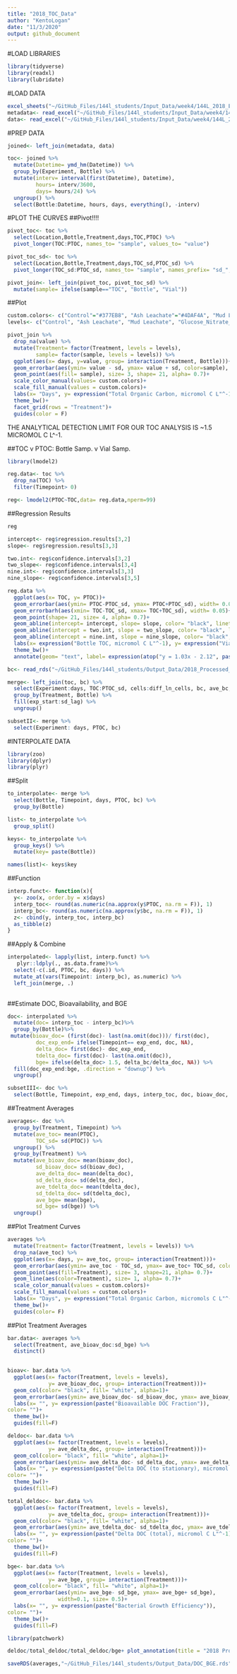 ```yaml
---
title: "2018_TOC_Data"
author: "KentoLogan"
date: "11/3/2020"
output: github_document
---
```


#LOAD LIBRARIES
```r
library(tidyverse)
library(readxl)
library(lubridate)
```

#LOAD DATA
```r
excel_sheets("~/GitHub_Files/144l_students/Input_Data/week4/144L_2018_Exp_TOC.xlsx")
metadata<- read_excel("~/GitHub_Files/144l_students/Input_Data/week4/144L_2018_Exp_TOC.xlsx", sheet = "Metadata")
data<- read_excel("~/GitHub_Files/144l_students/Input_Data/week4/144L_2018_Exp_TOC.xlsx", sheet = "Data")
```

#PREP DATA
```r
joined<- left_join(metadata, data)

toc<- joined %>% 
  mutate(Datetime= ymd_hm(Datetime)) %>% 
  group_by(Experiment, Bottle) %>% 
  mutate(interv= interval(first(Datetime), Datetime),
         hours= interv/3600,
         days= hours/24) %>% 
  ungroup() %>% 
  select(Bottle:Datetime, hours, days, everything(), -interv)
```
#PLOT THE CURVES
##Pivot!!!!
```r
pivot_toc<- toc %>% 
  select(Location,Bottle,Treatment,days,TOC,PTOC) %>% 
  pivot_longer(TOC:PTOC, names_to= "sample", values_to= "value")

pivot_toc_sd<- toc %>% 
  select(Location,Bottle,Treatment,days,TOC_sd,PTOC_sd) %>% 
  pivot_longer(TOC_sd:PTOC_sd, names_to= "sample", names_prefix= "sd_", values_to= "sd")

pivot_join<- left_join(pivot_toc, pivot_toc_sd) %>% 
  mutate(sample= ifelse(sample=="TOC", "Bottle", "Vial"))
```
##Plot
```r
custom.colors<- c("Control"="#377EB8", "Ash Leachate"="#4DAF4A", "Mud Leachate"="#E41A1C", "Glucose_Nitrate_Phosphate"="#FF7F00", "Vial"="#377EB8", "Bottle"="#E41A1C")
levels<- c("Control", "Ash Leachate", "Mud Leachate", "Glucose_Nitrate_Phosphate", "Bottle", "Vial")

pivot_join %>% 
  drop_na(value) %>% 
  mutate(Treatment= factor(Treatment, levels = levels),
         sample= factor(sample, levels = levels)) %>% 
  ggplot(aes(x= days, y=value, group= interaction(Treatment, Bottle)))+
  geom_errorbar(aes(ymin= value - sd, ymax= value + sd, color=sample), width=0.4)+
  geom_point(aes(fill= sample), size= 3, shape= 21, alpha= 0.7)+
  scale_color_manual(values= custom.colors)+
  scale_fill_manual(values = custom.colors)+
  labs(x= "Days", y= expression("Total Organic Carbon, micromol C L"^-1), color= "", fill= "")+
  theme_bw()+
  facet_grid(rows = "Treatment")+
  guides(color = F)
```
THE ANALYTICAL DETECTION LIMIT FOR OUR TOC ANALYSIS IS ~1.5 MICROMOL C L^-1.

##TOC v PTOC: Bottle Samp. v Vial Samp.
```r
library(lmodel2)

reg.data<- toc %>% 
  drop_na(TOC) %>% 
  filter(Timepoint> 0)

reg<- lmodel2(PTOC~TOC,data= reg.data,nperm=99)
```

##Regression Results
```r
reg
```
```r
intercept<- reg$regression.results[3,2]
slope<- reg$regression.results[3,3]

two.int<- reg$confidence.intervals[3,2]
two_slope<- reg$confidence.intervals[3,4]
nine.int<- reg$confidence.intervals[3,3]
nine_slope<- reg$confidence.intervals[3,5]
```

```r
reg.data %>%
  ggplot(aes(x= TOC, y= PTOC))+
  geom_errorbar(aes(ymin= PTOC-PTOC_sd, ymax= PTOC+PTOC_sd), width= 0.05)+
  geom_errorbarh(aes(xmin= TOC-TOC_sd, xmax= TOC+TOC_sd), width= 0.05)+
  geom_point(shape= 21, size= 4, alpha= 0.7)+
  geom_abline(intercept= intercept, slope= slope, color= "black", linetype= 2, size= 1)+
  geom_abline(intercept = two.int, slope = two_slope, color= "black", linetype=3, size= 1)+
  geom_abline(intercept = nine.int, slope = nine_slope, color= "black", linetype=3, size= 1)+
  labs(x= expression("Bottle TOC, micromol C L"^-1), y= expression("Vial TOC, micromol C L"^-1))+
  theme_bw()+
  annotate(geom= "text", label= expression(atop("y = 1.03x - 2.12", paste("r"^2, "= 0.88", italic("  p="), "0.01"))),x= 80, y=88, size=4)
```
```r
bc<- read_rds("~/GitHub_Files/144l_students/Output_Data/2018_Processed_Bact_Abund_OFFICIAL.rds")

merge<- left_join(toc, bc) %>% 
  select(Experiment:days, TOC:PTOC_sd, cells:diff_ln_cells, bc, ave_bc, sd_bc, everything()) %>% 
  group_by(Treatment, Bottle) %>% 
  fill(exp_start:sd_lag) %>% 
  ungroup()

subsetII<- merge %>% 
  select(Experiment: days, PTOC, bc)
```

#INTERPOLATE DATA
```r
library(zoo)
library(dplyr)
library(plyr)
```

##Split
```r
to_interpolate<- merge %>%
  select(Bottle, Timepoint, days, PTOC, bc) %>% 
  group_by(Bottle)

list<- to_interpolate %>% 
  group_split()

keys<- to_interpolate %>% 
  group_keys() %>% 
  mutate(key= paste(Bottle))

names(list)<- keys$key
```

##Function
```r
interp.funct<- function(x){
  y<- zoo(x, order.by = x$days)
  interp_toc<- round(as.numeric(na.approx(y$PTOC, na.rm = F)), 1)
  interp_bc<- round(as.numeric(na.approx(y$bc, na.rm = F)), 1)
  z<- cbind(y, interp_toc, interp_bc)
  as_tibble(z)
}
```

##Apply & Combine
```r

interpolated<- lapply(list, interp.funct) %>% 
   plyr::ldply(., as.data.frame)%>% 
  select(-c(.id, PTOC, bc, days)) %>% 
  mutate_at(vars(Timepoint: interp_bc), as.numeric) %>%
  left_join(merge, .)
  
```

##Estimate DOC, Bioavailability, and BGE
```r
doc<- interpolated %>% 
  mutate(doc= interp_toc - interp_bc)%>% 
  group_by(Bottle)%>% 
 mutate(bioav_doc= (first(doc)- last(na.omit(doc)))/ first(doc),
         doc_exp_end= ifelse(Timepoint== exp_end, doc, NA),
         delta_doc= first(doc)- doc_exp_end,
         tdelta_doc= first(doc)- last(na.omit(doc)),
         bge= ifelse(delta_doc> 1.5, delta_bc/delta_doc, NA)) %>% 
  fill(doc_exp_end:bge, .direction = "downup") %>% 
  ungroup()

subsetIII<- doc %>% 
  select(Bottle, Timepoint, exp_end, days, interp_toc, doc, bioav_doc, doc_exp_end, delta_bc, delta_doc, tdelta_doc, bge)
```

##Treatment Averages
```r
averages<- doc %>% 
  group_by(Treatment, Timepoint) %>% 
  mutate(ave_toc= mean(PTOC),
         TOC_sd= sd(PTOC)) %>% 
  ungroup() %>% 
  group_by(Treatment) %>% 
  mutate(ave_bioav_doc= mean(bioav_doc),
         sd_bioav_doc= sd(bioav_doc),
         ave_delta_doc= mean(delta_doc),
         sd_delta_doc= sd(delta_doc),
         ave_tdelta_doc= mean(tdelta_doc),
         sd_tdelta_doc= sd(tdelta_doc),
         ave_bge= mean(bge),
         sd_bge= sd(bge)) %>% 
  ungroup()
```

##Plot Treatment Curves
```r
averages %>% 
  mutate(Treatment= factor(Treatment, levels = levels)) %>% 
  drop_na(ave_toc) %>% 
  ggplot(aes(x= days, y= ave_toc, group= interaction(Treatment)))+
  geom_errorbar(aes(ymin= ave_toc - TOC_sd, ymax= ave_toc+ TOC_sd, color= Treatment), width= 0.4)+ 
  geom_point(aes(fill=Treatment), size= 3, shape=21, alpha= 0.7)+
  geom_line(aes(color=Treatment), size= 1, alpha= 0.7)+
  scale_color_manual(values = custom.colors)+
  scale_fill_manual(values = custom.colors)+
  labs(x= "Days", y= expression("Total Organic Carbon, micromols C L"^-1), color= "", fill= "")+
  theme_bw()+
  guides(color= F)
```
##Plot Treatment Averages
```r
bar.data<- averages %>% 
  select(Treatment, ave_bioav_doc:sd_bge) %>% 
  distinct()
  
```
```r
bioav<- bar.data %>% 
  ggplot(aes(x= factor(Treatment, levels = levels), 
             y= ave_bioav_doc, group= interaction(Treatment)))+
  geom_col(color= "black", fill= "white", alpha=1)+
  geom_errorbar(aes(ymin= ave_bioav_doc- sd_bioav_doc, ymax= ave_bioav_doc+ sd_bioav_doc), width=0.1, size= 0.5)+
  labs(x= "", y= expression(paste("Bioavailable DOC Fraction")),
color= "")+
  theme_bw()+
  guides(fill=F)
```
```r
deldoc<- bar.data %>% 
  ggplot(aes(x= factor(Treatment, levels = levels), 
             y= ave_delta_doc, group= interaction(Treatment)))+
  geom_col(color= "black", fill= "white", alpha=1)+
  geom_errorbar(aes(ymin= ave_delta_doc- sd_delta_doc, ymax= ave_delta_doc+ sd_delta_doc), width=0.1, size= 0.5)+
  labs(x= "", y= expression(paste("Delta DOC (to stationary), micromol C L"^-1)),
color= "")+
  theme_bw()+
  guides(fill=F)
```
```r
total_deldoc<- bar.data %>% 
  ggplot(aes(x= factor(Treatment, levels = levels), 
             y= ave_tdelta_doc, group= interaction(Treatment)))+
  geom_col(color= "black", fill= "white", alpha=1)+
  geom_errorbar(aes(ymin= ave_tdelta_doc- sd_tdelta_doc, ymax= ave_tdelta_doc+ sd_tdelta_doc), width=0.1, size= 0.5)+
  labs(x= "", y= expression(paste("Delta DOC (total), micromol C L"^-1)),
color= "")+
  theme_bw()+
  guides(fill=F)
```
```r
bge<- bar.data %>% 
  ggplot(aes(x= factor(Treatment, levels = levels), 
             y= ave_bge, group= interaction(Treatment)))+
  geom_col(color= "black", fill= "white", alpha=1)+
  geom_errorbar(aes(ymin= ave_bge- sd_bge, ymax= ave_bge+ sd_bge), 
                width=0.1, size= 0.5)+
  labs(x= "", y= expression(paste("Bacterial Growth Efficiency")),
color= "")+
  theme_bw()+
  guides(fill=F)
```

```r
library(patchwork)
```
```r
deldoc/total_deldoc/total_deldoc/bge+ plot_annotation(title = "2018 Processed DOC&BGE", tag_levels = "a")
```
```r
saveRDS(averages,"~/GitHub_Files/144l_students/Output_Data/DOC_BGE.rds")
```

